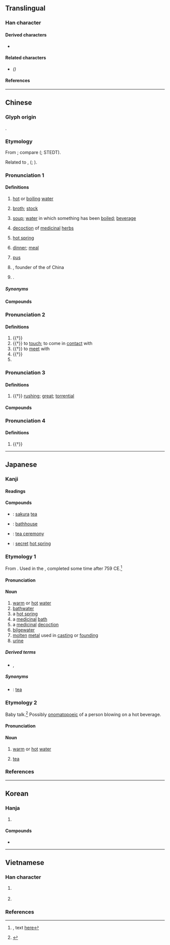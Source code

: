 {{also|汤}}
{{character info}}
==Translingual==

===Han character===
{{Han char|rn=85|rad=水|as=09|sn=12|four=36127|canj=EAMH|ids=⿰氵昜}}

====Derived characters====
* {{l|mul|[[燙]]([[烫]]) [[璗]]([[𬍡]]) [[盪]] [[簜]]([[𰩹]]) [[蕩]]([[荡]]) [[鐋]]([[铴]]) [[𠎯]] [[𡑑]] [[𡢈]] [[𡼍]] [[𡾕]] [[𢡂]] [[𢴳]] [[𧑘]] [[𪳷]]([[𬂱]]) [[𮣋]]}}

====Related characters====
* {{l|mul|[[汤]]}} ''({{w|Simplified Chinese}})''

====References====
{{Han ref|kx=0638.160|dkj=17874|dj=1045.080|hdz=31674.030|uh=6E6F}}

----

==Chinese==
{{zh-forms|s=汤|alt=漡-“rushing current”}}

===Glyph origin===
{{Han etym}}
{{Han compound|水|alt1=氵|昜|c1=s|c2=p|t1=water|ls=psc}}.

===Etymology===
From {{inh|zh|sit-pro|*r-la(w)ŋ||steam; hot (liquid)}}; compare {{cog|bo|རླངས||steam, vapour; steamy}} ({{zh-ref|Bodman, 1980}}; STEDT).

Related to {{och-l|盪|basin for holding hot water for washing; wash basin}}, {{och-l|煬|to heat; to roast}} ({{zh-ref|Wang, 1982}}; {{zh-ref|Schuessler, 2007}}).

===Pronunciation 1===
{{zh-pron
|m=tāng,er=y
|ma=Zh-tāng.ogg
|m-s=tang1
|c=tong1
|c-t=
|g=tong1
|h=pfs=thông
|j=
|mb=tó̤ng
|md=tŏng
|mn=thng/thong
|mn_note=thng - vernacular; thong - literary
|mn-t=teng1
|w=1thaan
|x=
|mc=2
|oc=2+3,1
|cat=n,pn
}}

====Definitions====
{{zh-hanzi}}

# {{lb|zh|literary|or|regional}} [[hot]] or [[boiling]] [[water]]
#: {{zh-x|赴湯蹈火|to defy all difficulties and dangers|lit=to go through boiling water and tread on fire}}
# [[broth]]; [[stock]]
#: {{zh-x|高湯|boullion}}
# [[soup]]; [[water]] in which something has been [[boiled]]; [[beverage]]
#: {{zh-x|薑湯|ginger '''tea'''}}
#: {{zh-x|我們 晚餐 喝 湯。|We will have '''soup''' for dinner.}}
#: {{zh-x|元宵 用 水 煮，隨 湯 一起 吃。|Sweet dumplings are boiled and served in hot water.}}
# [[decoction]] of [[medicinal]] [[herb]]s
#: {{zh-x|白 虎 湯|White Tiger Decoction}}
# [[hot spring]]
# {{lb|zh|dialectal Mandarin}} [[dinner]]; [[meal]]
#: {{zh-x|喝 '''湯兒{r}'''|to have a '''meal''' [Central Mandarin]}}
# {{lb|zh|Min Nan}} [[pus]]
# {{w|Tang of Shang}}, founder of the {{w|Shang Dynasty}} of China
# {{surname|zh}}.
#: {{zh-x|^湯 ^顯-祖|{{w|Tang Xianzu|'''Tang''' Xianzu}} (playwright of the Ming dynasty)}}

=====Synonyms=====
{{zh-dial|熱水}}

====Compounds====
{{zh-der|一個碗內兩張匙，不是湯著就抹著|一混湯子|一湯|一道湯|三湯兩割|上湯|二缸湯|二陳湯|以湯止沸|以湯沃沸|以湯沃雪|剩湯臘水兒|十全大補湯|參湯|味噌湯|和合湯|商湯|喝湯|嘗湯戲|四神湯|固若金湯|圓仔湯|如湯沃雪|如湯潑雪|如湯澆雪|如湯灌雪|如蹈湯火|孟婆湯|就湯下麵|履湯蹈火|張湯|成湯|拉片兒湯|探湯|揚湯止沸|揚湯止沸，不如去薪|換湯不換藥|握炭流湯|搓圓仔湯|搓湯圓|搓熟的湯團|擔湯擔水|擔湯運水|攢湯|斧鉞湯鑊|杯湯|梅湯|殘湯剩飯|殷湯|汆丸子湯|汆湯|池湯|沸湯|泡湯|清湯|清湯寡水|清湯掛麵|湯劑|湯包|湯匙|湯圓|湯姆歷險記|湯姆生|湯婆子|湯恩比|湯武|湯武革命|湯水|湯池|湯池鐵城|湯沐|湯沐邑|湯泉|湯液|湯湯水水|湯澆雪|湯火|湯燒火熱|湯瓶|湯盤|湯糰|湯網|湯罐|湯羊|湯腳|湯屋|湯著|湯藥|湯裡來，水裡去|湯鍋|湯鑊|湯頭|湯顯祖|湯風|湯風冒雪|湯飯|湯餅|湯餅會|湯麵|湯鼎|溫湯|濃湯|灌迷湯|灌黃湯|灑湯|火山湯海|肉湯|煎湯|片兒湯|片兒湯話|狗探湯|生化湯|疙瘩湯|白湯|百沸湯|皮笊籬，不漏湯|盆湯|瞎子吃湯圓|石城湯池|空心湯圓|空心湯糰|粉湯|粉湯包子|續命湯|羅宋湯|羹湯|老湯|般若湯|茶湯|茶湯會|落湯螃蟹|落湯雞|葷湯臘水|薑湯|蘭湯|赴湯投火|赴湯跳火|赴湯蹈火|赴蹈湯火|蹈赴湯火|軟口湯|迷魂湯|酸梅湯|酸辣湯|金城湯池|金湯|金湯匙|雜燴湯|面湯|頭腦湯|香湯|馬虎湯|高湯|鬧米湯|鴆湯|麵湯|黃湯|黃湯辣水|點湯|湯遜湖|湯溝|湯峪|湯河|西湯河|北湯河|唔湯唔水|西湯|中湯|紅湯|湯湯}}

===Pronunciation 2===
{{zh-pron
|m=tàng,tāng
|m-s=tan1
|c=tong3
|md=táung
|dial=n
|mc=3
|oc=n,2
|cat=v
}}

====Definitions====
{{zh-hanzi}}

# {{†}} {{zh-original|燙|to [[warm]]; to [[bathe]] or [[rinse]] in hot water}}
# {{†}} to [[touch]]; to come in [[contact]] with
# {{†}} to [[meet]] with
# {{†}} {{zh-alt-form|蕩|to [[wander]]; [[unconstrained]]}}
# {{zh-used|湯湯|[[turbulent]]|tr=tàngtàng}}

===Pronunciation 3===
{{zh-pron
|m=shāng
|c=soeng1
|md=siŏng
|dial=n
|mc=1
|oc=1,3
|cat=a
}}

====Definitions====
{{zh-hanzi}}

# {{†}} {{lb|zh|of a river current}} [[rushing]]; [[great]]; [[torrential]]
#: {{zh-x|湯{shāng}湯{shāng}|torrential}}

====Compounds====
{{zh-der|fold=1|湯湯|浩浩湯湯}}

===Pronunciation 4===
{{zh-pron
|m=yáng
|c=joeng4
|dial=n
|cat=
}}

====Definitions====
{{zh-hanzi}}

# {{†}} {{zh-only|湯谷|dot=,}} {{zh-alt-form|暘谷|nocap=1}}

{{zh-cat|Beginning|Individuals}}

----

==Japanese==

===Kanji===
{{ja-kanji|grade=3|rs=水09}}

====Readings====
{{ja-readings
|goon=とう<たう, しょう<しやう
|kanon=とう<たう, しょう<しやう
|toon=たん
|on=よう<やう
|kun=ゆ-
}}

====Compounds====
{{der-top|Compounds}}
* {{ja-r|桜 湯|さくら ゆ}}: [[sakura]] [[tea]]
* {{ja-r|銭湯|せんとう}}: [[bathhouse]]
* {{ja-r|茶 の 湯|ちゃ の ゆ}}: [[tea ceremony]]
* {{ja-r|秘湯|ひとう}}: [[secret]] [[hot spring]]
{{der-bottom}}

===Etymology 1===
{{ja-kanjitab|ゆ|yomi=k}}

From {{inh|ja|ojp|sort=ゆ|-}}.  Used in the ''{{w|Man'yōshū}}'', completed some time after 759 CE.<ref>{{RQ:Manyoshu|16|3824}}, text [http://jti.lib.virginia.edu/japanese/manyoshu/Man16Yo.html#3824 here]</ref>

====Pronunciation====
{{ja-pron|yomi=k|ゆ|acc=1|acc_ref=DJR}}

====Noun====
{{ja-noun|ゆ}}

# [[warm]] or [[hot]] [[water]]
# [[bathwater]]
# a [[hot spring]]
# a [[medicinal]] [[bath]]
# a [[medicinal]] [[decoction]]
# [[bilgewater]]
# [[molten]] [[metal]] used in [[casting]] or [[founding]]
# [[urine]]

=====Derived terms=====
* {{ja-r|尿|ゆばり}}, {{ja-r|尿|ゆまり}}

=====Synonyms=====
* {{sense|medicinal decoction}} {{ja-r|茶|ちゃ}}: [[tea]]

===Etymology 2===
Baby talk.<ref name="KDJ">{{R:Kokugo Dai Jiten}}</ref> Possibly [[onomatopoeic]] of a person blowing on a hot beverage.

====Pronunciation====
{{ja-pron|yomi=k|ぶう}}

====Noun====
{{ja-noun|ぶう}}

# {{lb|ja|childish|archaic|sort=ふう'}} [[warm]] or [[hot]] [[water]]
# {{lb|ja|childish|archaic|sort=ふう'}} [[tea]]

===References===
<references/>

----

==Korean==

===Hanja===
{{ko-hanja|탕}}

# {{rfdef|ko|sort=水09}}

====Compounds====
* {{l|ko|雪濃湯}}

----

==Vietnamese==

===Han character===
{{vi-readings|rs=水09
|hanviet=thang-genibrel;bonet;Trần (1999);tdcntd, sương-Trần (1999), thãng-Trần (1999)
|nom=than-tdcntd
}}

# {{lb|vi|alternative medicine}} {{han tu form of|thang|a [[dose]] of [[herbal]] [[medicine]]}}
# {{lb|vi|obsolete}} {{han tu form of|thang|[[hot]], [[boiling]], or [[bubbling]] water}}

===References===
<references/>
